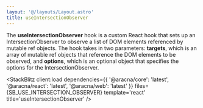 ```yaml
---
layout: '@/layouts/Layout.astro'
title: useIntersectionObserver
---
```



The **useIntersectionObserver** hook is a custom React hook that sets up an IntersectionObserver to observe a list of DOM elements referenced by mutable ref objects. The hook takes in two parameters: **targets**, which is an array of mutable ref objects that reference the DOM elements to be observed, and **options**, which is an optional object that specifies the options for the IntersectionObserver.

<StackBlitz
  client:load
  dependencies={{
    '@aracna/core': 'latest',
    '@aracna/react': 'latest',
    '@aracna/web': 'latest'
  }}
  files={SB_USE_INTERSECTION_OBSERVER}
  template='react'
  title='useIntersectionObserver'
/>
